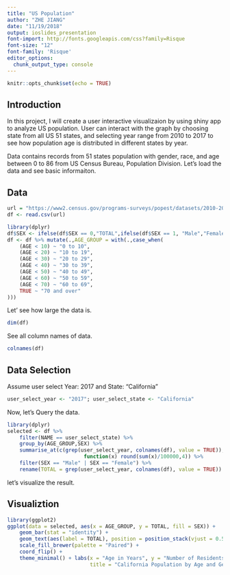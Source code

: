 ```yaml
---
title: "US Population"
author: "ZHE JIANG"
date: "11/19/2018"
output: ioslides_presentation
font-import: http://fonts.googleapis.com/css?family=Risque
font-size: "12"
font-family: 'Risque'
editor_options: 
  chunk_output_type: console
---
```

```r
knitr::opts_chunk$set(echo = TRUE)
```

## Introduction

In this project, I will create a user interactive visualizaion by using shiny app to analyze US population. User can interact with the graph by choosing state from all US 51 states, and selecting year range from 2010 to 2017 to see how population age is distributed in different states by year. 


Data contains records from 51 states population with gender, race, and age between 0 to 86 from US Census Bureau, Population Division. Let's load the data and see basic informaiton. 

## Data
```r
url = "https://www2.census.gov/programs-surveys/popest/datasets/2010-2017/state/asrh/sc-est2017-alldata6.csv"
df <- read.csv(url)
```

```r
library(dplyr)
df$SEX <- ifelse(df$SEX == 0,"TOTAL",ifelse(df$SEX == 1, "Male","Female"))
df <- df %>% mutate(.,AGE_GROUP = with(.,case_when(
    (AGE < 10) ~ "0 to 10",
    (AGE < 20) ~ "10 to 19",
    (AGE < 30) ~ "20 to 29",
    (AGE < 40) ~ "30 to 39",
    (AGE < 50) ~ "40 to 49",
    (AGE < 60) ~ "50 to 59",
    (AGE < 70) ~ "60 to 69",
    TRUE ~ "70 and over"
)))
```
Let' see how large the data is.
```r
dim(df)
```
See all column names of data.
```r
colnames(df)
```
</font>

## Data Selection
Assume user select Year: 2017 and State: "California"
```r
user_select_year <- "2017"; user_select_state <- "California"
```
Now, let's Query the data.
```r
library(dplyr)
selected <- df %>% 
    filter(NAME == user_select_state) %>%
    group_by(AGE_GROUP,SEX) %>%
    summarise_at(c(grep(user_select_year, colnames(df), value = TRUE)), 
                         function(x) round(sum(x)/100000,4)) %>%
    filter(SEX == "Male" | SEX == "Female") %>%
    rename(TOTAL = grep(user_select_year, colnames(df), value = TRUE))
```
let's visualize the result. 


## Visualiztion

```r
library(ggplot2)
ggplot(data = selected, aes(x = AGE_GROUP, y = TOTAL, fill = SEX)) + 
    geom_bar(stat = "identity") +
    geom_text(aes(label = TOTAL), position = position_stack(vjust = 0.5)) + 
    scale_fill_brewer(palette = "Paired") + 
    coord_flip() + 
    theme_minimal() + labs(x = "Age in Years", y = "Number of Residents in 100,000", 
                           title = "California Population by Age and Gender")
```

